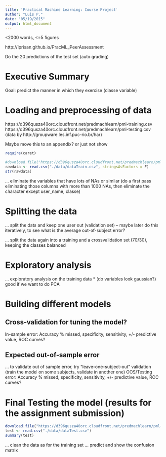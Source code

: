 ```yaml
---
title: 'Practical Machine Learning: Course Project'
author: "Luis P."
date: "05/19/2015"
output: html_document
---
```


<2000 words, <=5 figures

http://lprisan.github.io/PracML_PeerAssessment

Do the 20 predictions of the test set (auto grading)


# Executive Summary

Goal: predict the manner in which they exercise (classe variable)


# Loading and preprocessing of data

https://d396qusza40orc.cloudfront.net/predmachlearn/pml-training.csv
https://d396qusza40orc.cloudfront.net/predmachlearn/pml-testing.csv
(data by http://groupware.les.inf.puc-rio.br/har)

Maybe move this to an appendix? or just not show

```r
require(caret)

#download.file("https://d396qusza40orc.cloudfront.net/predmachlearn/pml-training.csv", destfile = "./data/dataTrain.csv", method="curl", extra = "-k")
rawdata <- read.csv("./data/dataTrain.csv", stringsAsFactors = F)
str(rawdata)
```

... eliminate the variables that have lots of NAs or similar (do a first pass eliminating those columns with more than 1000 NAs, then eliminate the character except user_name, classe)

# Splitting the data
... split the data and keep one user out (validation set) -- maybe later do this iteratively, to see what is the average out-of-subject error?


... split the data again into a training and a crossvalidation set (70/30), keeping the classes balanced

# Exploratory analysis
... exploratory analysis on the training data
* (do variables look gaussian?) good if we want to do PCA

# Building different models


## Cross-validation for tuning the model?
In-sample error: Accuracy % missed, specificity, sensitivity, +/- predictive value, ROC curves?

## Expected out-of-sample error
... to validate out of sample error, try "leave-one-subject-out" validation (train the model on some subjects, validate in another one)
OOS/Testing error: Accuracy % missed, specificity, sensitivity, +/- predictive value, ROC curves?


# Final Testing the model (results for the assignment submission)

```r
download.file("https://d396qusza40orc.cloudfront.net/predmachlearn/pml-testing.csv", destfile = "./data/dataTest.csv", method="curl", extra="-k")
test <- read.csv("./data/dataTest.csv")
summary(test)
```
... clean the data as for the training set
... predict and show the confusion matrix
